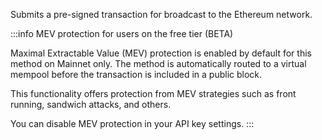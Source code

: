 Submits a pre-signed transaction for broadcast to the Ethereum network.

:::info MEV protection for users on the free tier (BETA)

Maximal Extractable Value (MEV) protection is enabled by default for this method on Mainnet only. The method is automatically
routed to a virtual mempool before the transaction is included in a public block.

This functionality offers protection from MEV strategies such as front running, sandwich attacks, and others.

You can disable MEV protection in your API key settings.
:::